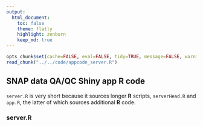 ```yaml
---
output:
  html_document:
    toc: false
    theme: flatly
    highlight: zenburn
    keep_md: true
---
```


```r
opts_chunk$set(cache=FALSE, eval=FALSE, tidy=TRUE, message=FALSE, warning=FALSE)
read_chunk("../../code/appcode_server.R")
```

##
##
## SNAP data QA/QC Shiny app R code

`server.R` is very short because it sources longer **R** scripts, `serverHead.R` and `app.R`, the latter of which sources additional **R** code.

### server.R

```r
```
